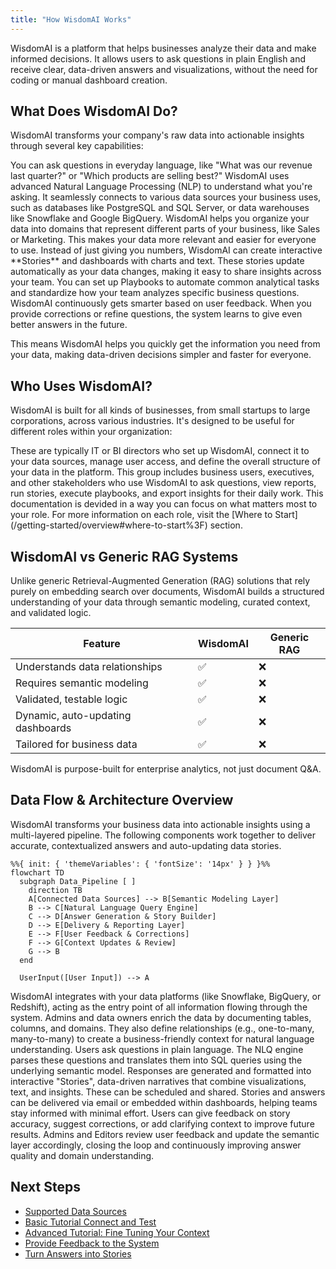 ```yaml
---
title: "How WisdomAI Works"
---
```


WisdomAI is a platform that helps businesses analyze their data and make informed decisions. It allows users to ask questions in plain English and receive clear, data-driven answers and visualizations, without the need for coding or manual dashboard creation.

## What Does WisdomAI Do?

WisdomAI transforms your company's raw data into actionable insights through several key capabilities:

<Columns cols={2}>
  <Card title="Understands Your Questions" icon="comments">
    You can ask questions in everyday language, like "What was our revenue last quarter?" or "Which products are selling best?" WisdomAI uses advanced Natural Language Processing (NLP) to understand what you're asking.
  </Card>

  <Card title="Connects to Your Data" icon="database">
    It seamlessly connects to various data sources your business uses, such as databases like PostgreSQL and SQL Server, or data warehouses like Snowflake and Google BigQuery.
  </Card>
</Columns>

<Columns cols={2}>
  <Card title="Organizes Your Business Data" icon="sitemap">
    WisdomAI helps you organize your data into domains that represent different parts of your business, like Sales or Marketing. This makes your data more relevant and easier for everyone to use.
  </Card>

  <Card title="Turns Answers into Stories" icon="chart-simple">
    Instead of just giving you numbers, WisdomAI can create interactive **Stories** and dashboards with charts and text. These stories update automatically as your data changes, making it easy to share insights across your team.
  </Card>
</Columns>

<Columns cols={2}>
  <Card title="Automates Workflows" icon="robot">
    You can set up Playbooks to automate common analytical tasks and standardize how your team analyzes specific business questions.
  </Card>

  <Card title="Learns and Improves" icon="lightbulb">
    WisdomAI continuously gets smarter based on user feedback. When you provide corrections or refine questions, the system learns to give even better answers in the future.
  </Card>
</Columns>

This means WisdomAI helps you quickly get the information you need from your data, making data-driven decisions simpler and faster for everyone.

## Who Uses WisdomAI?

WisdomAI is built for all kinds of businesses, from small startups to large corporations, across various industries. It's designed to be useful for different roles within your organization:

<Columns cols={2}>
  <Card title="Adminis" icon="screwdriver-wrench">
    These are typically IT or BI directors who set up WisdomAI, connect it to your data sources, manage user access, and define the overall structure of your data in the platform.
  </Card>

  <Card title="Explorers" icon="users">
    This group includes business users, executives, and other stakeholders who use WisdomAI to ask questions, view reports, run stories, execute playbooks, and export insights for their daily work.
  </Card>
</Columns>

<Tip>
  This documentation is devided in a way you can focus on what matters most to your role. For more information on each role, visit the [Where to Start](/getting-started/overview#where-to-start%3F) section.
</Tip>

## WisdomAI vs Generic RAG Systems

Unlike generic Retrieval-Augmented Generation (RAG) solutions that rely purely on embedding search over documents, WisdomAI builds a structured understanding of your data through semantic modeling, curated context, and validated logic.

| **Feature**                       | **WisdomAI** | **Generic RAG** |
| --------------------------------- | ------------ | --------------- |
| Understands data relationships    | ✅            | ❌               |
| Requires semantic modeling        | ✅            | ❌               |
| Validated, testable logic         | ✅            | ❌               |
| Dynamic, auto-updating dashboards | ✅            | ❌               |
| Tailored for business data        | ✅            | ❌               |

<Tip>
  WisdomAI is purpose-built for enterprise analytics, not just document Q&A.
</Tip>

## Data Flow & Architecture Overview

WisdomAI transforms your business data into actionable insights using a multi-layered pipeline. The following components work together to deliver accurate, contextualized answers and auto-updating data stories.

```mermaid
%%{ init: { 'themeVariables': { 'fontSize': '14px' } } }%%
flowchart TD
  subgraph Data_Pipeline [ ]
    direction TB
    A[Connected Data Sources] --> B[Semantic Modeling Layer]
    B --> C[Natural Language Query Engine]
    C --> D[Answer Generation & Story Builder]
    D --> E[Delivery & Reporting Layer]
    E --> F[User Feedback & Corrections]
    F --> G[Context Updates & Review]
    G --> B
  end

  UserInput([User Input]) --> A
```

<Steps>
  <Step title="Connected Data Sources" stepNumber={1} titleSize="h3">
    WisdomAI integrates with your data platforms (like Snowflake, BigQuery, or Redshift), acting as the entry point of all information flowing through the system.
  </Step>
  <Step title="Semantic Modeling" stepNumber={2} titleSize="h3">
    Admins and data owners enrich the data by documenting tables, columns, and domains. They also define relationships (e.g., one-to-many, many-to-many) to create a business-friendly context for natural language understanding.
  </Step>
  <Step title="Natural Language Query (NLQ) Engine" stepNumber={3} titleSize="h3">
    Users ask questions in plain language. The NLQ engine parses these questions and translates them into SQL queries using the underlying semantic model.
  </Step>
  <Step title="Answer Generation and Story Builder" stepNumber={4} titleSize="h3">
    Responses are generated and formatted into interactive "Stories", data-driven narratives that combine visualizations, text, and insights. These can be scheduled and shared.
  </Step>
  <Step title="Delivery and Reporting Layer" stepNumber={5} titleSize="h3">
    Stories and answers can be delivered via email or embedded within dashboards, helping teams stay informed with minimal effort.
  </Step>
  <Step title="User Feedback and Corrections" stepNumber={6} titleSize="h3">
    Users can give feedback on story accuracy, suggest corrections, or add clarifying context to improve future results.
  </Step>
  <Step title="Context Updates and Review Loop" stepNumber={7} titleSize="h3">
    Admins and Editors review user feedback and update the semantic layer accordingly, closing the loop and continuously improving answer quality and domain understanding.
  </Step>
</Steps>

## Next Steps

- [Supported Data Sources](/getting-started/supported-data-sources)
- [Basic Tutorial Connect and Test](/setting-up-wisdom-ai/basic-tutorial-connect-and-test)
- [Advanced Tutorial: Fine Tuning Your Context](/setting-up-wisdom-ai/advanced-tutorial-fine-tuning-your-context)
- [Provide Feedback to the System](/setting-up-wisdom-ai/provide-feedback-to-the-system)
- [Turn Answers into Stories](/using-wisdom-ai-everyday/turn-answers-into-stories)